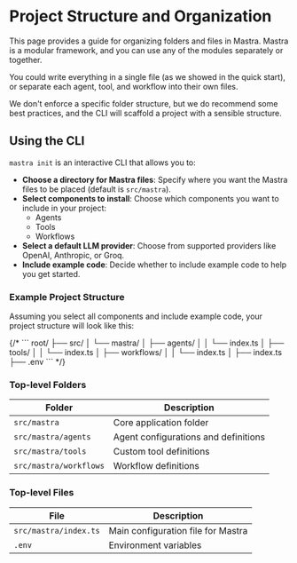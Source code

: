 
# Project Structure and Organization

This page provides a guide for organizing folders and files in Mastra. Mastra is a modular framework, and you can use any of the modules separately or together.

You could write everything in a single file (as we showed in the quick start), or separate each agent, tool, and workflow into their own files.

We don't enforce a specific folder structure, but we do recommend some best practices, and the CLI will scaffold a project with a sensible structure.

## Using the CLI

`mastra init` is an interactive CLI that allows you to:

- **Choose a directory for Mastra files**: Specify where you want the Mastra files to be placed (default is `src/mastra`).
- **Select components to install**: Choose which components you want to include in your project:
  - Agents
  - Tools
  - Workflows
- **Select a default LLM provider**: Choose from supported providers like OpenAI, Anthropic, or Groq.
- **Include example code**: Decide whether to include example code to help you get started.

### Example Project Structure

Assuming you select all components and include example code, your project structure will look like this:

<FileTree>
  <FileTree.Folder name="root" defaultOpen>
    <FileTree.Folder name="src" defaultOpen>
      <FileTree.Folder name="mastra" defaultOpen>
        <FileTree.Folder name="agents" defaultOpen>
          <FileTree.File name="index.ts" />
        </FileTree.Folder>
        <FileTree.Folder name="tools" defaultOpen>
          <FileTree.File name="index.ts" />
        </FileTree.Folder>
        <FileTree.Folder name="workflows" defaultOpen>
          <FileTree.File name="index.ts" />
        </FileTree.Folder>
        <FileTree.File name="index.ts" />
      </FileTree.Folder>
    </FileTree.Folder>
    <FileTree.File name=".env" />
  </FileTree.Folder>
</FileTree>
{/* 
```
root/
├── src/
│   └── mastra/
│       ├── agents/
│       │   └── index.ts
│       ├── tools/
│       │   └── index.ts
│       ├── workflows/
│       │   └── index.ts
│       ├── index.ts
├── .env
``` */}

### Top-level Folders

| Folder                 | Description                          |
| ---------------------- | ------------------------------------ |
| `src/mastra`           | Core application folder              |
| `src/mastra/agents`    | Agent configurations and definitions |
| `src/mastra/tools`     | Custom tool definitions              |
| `src/mastra/workflows` | Workflow definitions                 |

### Top-level Files

| File                  | Description                        |
| --------------------- | ---------------------------------- |
| `src/mastra/index.ts` | Main configuration file for Mastra |
| `.env`                | Environment variables              |
